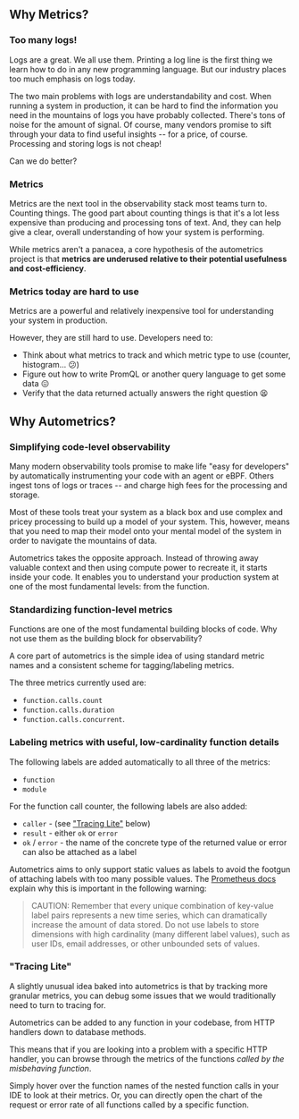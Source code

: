 ##  Why Metrics?

### Too many logs!

Logs are a great. We all use them. Printing a log line is the first thing we learn how to do in any new programming language. But our industry places too much emphasis on logs today.

The two main problems with logs are understandability and cost. When running a system in production, it can be hard to find the information you need in the mountains of logs you have probably collected. There's tons of noise for the amount of signal. Of course, many vendors promise to sift through your data to find useful insights -- for a price, of course. Processing and storing logs is not cheap!

Can we do better?

### Metrics

Metrics are the next tool in the observability stack most teams turn to. Counting things. The good part about counting things is that it's a lot less expensive than producing and processing tons of text. And, they can help give a clear, overall understanding of how your system is performing.

While metrics aren't a panacea, a core hypothesis of the autometrics project is that **metrics are underused relative to their potential usefulness and cost-efficiency**.

### Metrics today are hard to use

Metrics are a powerful and relatively inexpensive tool for understanding your system in production.

However, they are still hard to use. Developers need to:
- Think about what metrics to track and which metric type to use (counter, histogram... 😕)
- Figure out how to write PromQL or another query language to get some data 😖
- Verify that the data returned actually answers the right question 😫

##  Why Autometrics?

### Simplifying code-level observability

Many modern observability tools promise to make life "easy for developers" by automatically instrumenting your code with an agent or eBPF. Others ingest tons of logs or traces -- and charge high fees for the processing and storage.

Most of these tools treat your system as a black box and use complex and pricey processing to build up a model of your system. This, however, means that you need to map their model onto your mental model of the system in order to navigate the mountains of data.

Autometrics takes the opposite approach. Instead of throwing away valuable context and then using compute power to recreate it, it starts inside your code. It enables you to understand your production system at one of the most fundamental levels: from the function.

### Standardizing function-level metrics

Functions are one of the most fundamental building blocks of code. Why not use them as the building block for observability?

A core part of autometrics is the simple idea of using standard metric names and a consistent scheme for tagging/labeling metrics.

The three metrics currently used are:
- `function.calls.count`
- `function.calls.duration`
- `function.calls.concurrent`.

### Labeling metrics with useful, low-cardinality function details

The following labels are added automatically to all three of the metrics:
- `function`
- `module`

For the function call counter, the following labels are also added:

- `caller` - (see ["Tracing Lite"](#tracing-lite) below)
- `result` - either `ok` or `error`
- `ok` / `error` - the name of the concrete type of the returned value or error can also be attached as a label

Autometrics aims to only support static values as labels to avoid the footgun of attaching labels with too many possible values. The [Prometheus docs](https://prometheus.io/docs/practices/naming/#labels) explain why this is important in the following warning:

> CAUTION: Remember that every unique combination of key-value label pairs represents a new time series, which can dramatically increase the amount of data stored. Do not use labels to store dimensions with high cardinality (many different label values), such as user IDs, email addresses, or other unbounded sets of values.

### "Tracing Lite"

A slightly unusual idea baked into autometrics is that by tracking more granular metrics, you can debug some issues that we would traditionally need to turn to tracing for.

Autometrics can be added to any function in your codebase, from HTTP handlers down to database methods.

This means that if you are looking into a problem with a specific HTTP handler, you can browse through the metrics of the functions _called by the misbehaving function_.

Simply hover over the function names of the nested function calls in your IDE to look at their metrics. Or, you can directly open the chart of the request or error rate of all functions called by a specific function.
